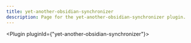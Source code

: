 ---
title: yet-another-obsidian-synchronizer
description: Page for the yet-another-obsidian-synchronizer plugin.
---


<Plugin pluginId={"yet-another-obsidian-synchronizer"}></Plugin>